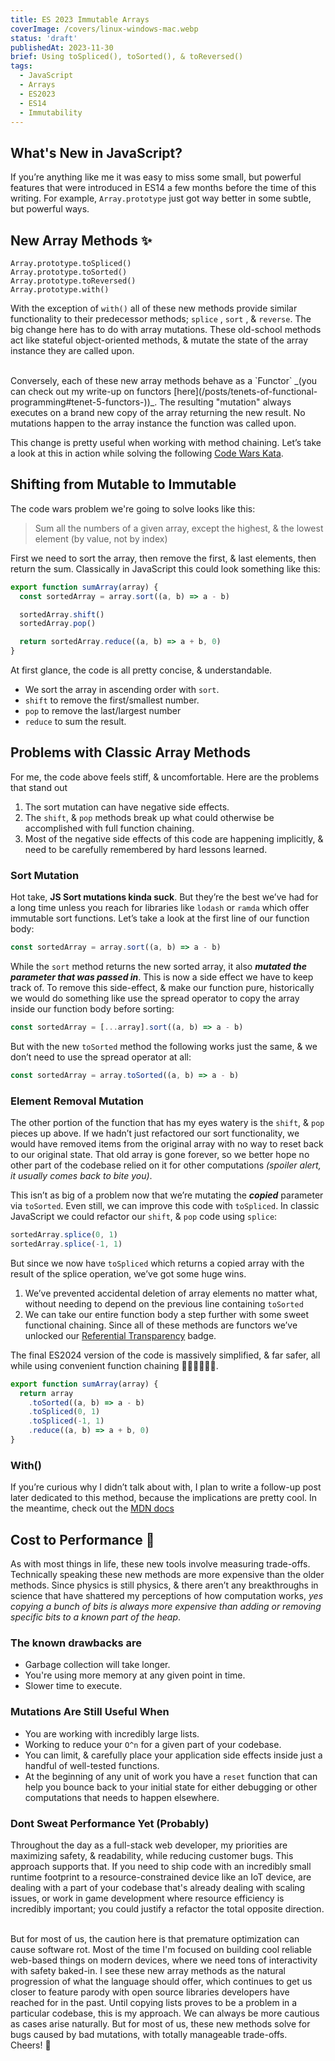```yaml
---
title: ES 2023 Immutable Arrays
coverImage: /covers/linux-windows-mac.webp
status: 'draft'
publishedAt: 2023-11-30
brief: Using toSpliced(), toSorted(), & toReversed()
tags:
  - JavaScript
  - Arrays
  - ES2023
  - ES14
  - Immutability
---
```


## What's New in JavaScript?

If you’re anything like me it was easy to miss some small, but powerful features that were introduced in ES14 a few months before the time of this writing. For example, `Array.prototype` just got way better in some subtle, but powerful ways.

## New Array Methods ✨

```tsx
Array.prototype.toSpliced()
Array.prototype.toSorted()
Array.prototype.toReversed()
Array.prototype.with()
```

With the exception of `with()` all of these new methods provide similar functionality to their predecessor methods; `splice` , `sort` , & `reverse`.
The big change here has to do with array mutations. These old-school methods act like stateful object-oriented methods, & mutate the state of the array instance they are called upon.

<br />
Conversely, each of these new array methods behave as a `Functor` _(you can check out my write-up on functors [here](/posts/tenets-of-functional-programming#tenet-5-functors-️))_.
The resulting "mutation" always executes on a brand new copy of the array returning the new result. No mutations happen to
the array instance the function was called upon.

<br />

This change is pretty useful when working with method chaining. Let’s take a look at this in action while solving the following [Code Wars Kata](https://www.codewars.com/kata/576b93db1129fcf2200001e6/solutions/typescript?filter=all&sort=best_practice&invalids=false).

## Shifting from Mutable to Immutable

The code wars problem we're going to solve looks like this:

> Sum all the numbers of a given array, except the highest, & the lowest element (by value, not by index)

First we need to sort the array, then remove the first, & last elements, then return the sum. Classically in JavaScript this could look something like this:

```jsx
export function sumArray(array) {
  const sortedArray = array.sort((a, b) => a - b)

  sortedArray.shift()
  sortedArray.pop()

  return sortedArray.reduce((a, b) => a + b, 0)
}
```

At first glance, the code is all pretty concise, & understandable.

- We sort the array in ascending order with `sort`.
- `shift` to remove the first/smallest number.
- `pop` to remove the last/largest number
- `reduce` to sum the result.

## Problems with Classic Array Methods

For me, the code above feels stiff, & uncomfortable. Here are the problems that stand out

1. The sort mutation can have negative side effects.
1. The `shift`, & `pop` methods break up what could otherwise be accomplished with full function chaining.
1. Most of the negative side effects of this code are happening implicitly, & need to be carefully remembered by hard lessons learned.

### Sort Mutation

Hot take, **JS Sort mutations kinda suck**. But they’re the best we’ve had for a long time unless you reach for libraries like `lodash` or `ramda` which offer immutable sort functions. Let’s take a look at the first line of our function body:

```jsx
const sortedArray = array.sort((a, b) => a - b)
```

While the `sort` method returns the new sorted array, it also **_mutated the parameter that was passed in_**. This is now a side effect we have to keep track of. To remove this side-effect, & make our function pure, historically we would do something like use the spread operator to copy the array inside our function body before sorting:

```jsx
const sortedArray = [...array].sort((a, b) => a - b)
```

But with the new `toSorted` method the following works just the same, & we don’t need to use the spread operator at all:

```jsx
const sortedArray = array.toSorted((a, b) => a - b)
```

### Element Removal Mutation

The other portion of the function that has my eyes watery is the `shift`, & `pop` pieces up above.
If we hadn’t just refactored our sort functionality, we would have removed items from the original array with no way to reset back to our original state.
That old array is gone forever, so we better hope no other part of the codebase relied on it for other computations _(spoiler alert, it usually comes back to bite you)_.

This isn’t as big of a problem now that we’re mutating the **_copied_** parameter via `toSorted`. Even still, we can improve this code with `toSpliced`.
In classic JavaScript we could refactor our `shift`, & `pop` code using `splice`:

```jsx
sortedArray.splice(0, 1)
sortedArray.splice(-1, 1)
```

But since we now have `toSpliced` which returns a copied array with the result of the splice operation, we’ve got some huge wins.

1. We’ve prevented accidental deletion of array elements no matter what, without needing to depend on the previous line containing `toSorted`
2. We can take our entire function body a step further with some sweet functional chaining.
   Since all of these methods are functors we’ve unlocked our [Referential Transparency](https://www.sitepoint.com/what-is-referential-transparency/) badge.

The final ES2024 version of the code is massively simplified, & far safer, all while using convenient function chaining 👏🏻👏🏻👏🏻.

```jsx
export function sumArray(array) {
  return array
    .toSorted((a, b) => a - b)
    .toSpliced(0, 1)
    .toSpliced(-1, 1)
    .reduce((a, b) => a + b, 0)
}
```

### With()

If you’re curious why I didn’t talk about with, I plan to write a follow-up post later dedicated to this method, because the implications are pretty cool. In the meantime, check out the [MDN docs](https://developer.mozilla.org/en-US/docs/Web/JavaScript/Reference/Global_Objects/Array/with)

## Cost to Performance 🏃

As with most things in life, these new tools involve measuring trade-offs. Technically speaking these new methods are more expensive than the older methods. Since physics is still physics, & there aren’t any breakthroughs in science that have shattered my perceptions of how computation works, _yes copying a bunch of bits is always more expensive than adding or removing specific bits to a known part of the heap_.

### The known drawbacks are

- Garbage collection will take longer.
- You're using more memory at any given point in time.
- Slower time to execute.

### Mutations Are Still Useful When

- You are working with incredibly large lists.
- Working to reduce your `O^n` for a given part of your codebase.
- You can limit, & carefully place your application side effects inside just a handful of well-tested functions.
- At the beginning of any unit of work you have a `reset` function that can help you bounce back to your initial state for either debugging or other computations that needs to happen elsewhere.

### Dont Sweat Performance Yet (Probably)

Throughout the day as a full-stack web developer, my priorities are maximizing safety, & readability, while reducing customer bugs. This approach supports that.
If you need to ship code with an incredibly small runtime footprint to a resource-constrained device like an IoT device, are dealing with a part of your codebase that's already dealing with scaling issues,
or work in game development where resource efficiency is incredibly important; you could justify a refactor the total opposite direction.

<br />
But for most of us, the caution here is that premature optimization can cause software rot. Most of the time I'm focused
on building cool reliable web-based things on modern devices, where we need tons of interactivity with safety baked-in. I
see these new array methods as the natural progression of what the language should offer, which continues to get us closer
to feature parody with open source libraries developers have reached for in the past. Until copying lists proves to be a
problem in a particular codebase, this is my approach. We can always be more cautious as cases arise naturally. But for most
of us, these new methods solve for bugs caused by bad mutations, with totally manageable trade-offs.

<br />
Cheers! 🤙
